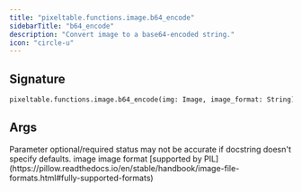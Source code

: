 ```yaml
---
title: "pixeltable.functions.image.b64_encode"
sidebarTitle: "b64_encode"
description: "Convert image to a base64-encoded string."
icon: "circle-u"
---
```

## Signature

```python
pixeltable.functions.image.b64_encode(img: Image, image_format: String) -> String
```

## Args

<Note>
Parameter optional/required status may not be accurate if docstring doesn't specify defaults.
</Note>

<ParamField path="img" type="Image" required>
  image


</ParamField>

<ParamField path="image_format" type="String" required>
  image format [supported by PIL](https://pillow.readthedocs.io/en/stable/handbook/image-file-formats.html#fully-supported-formats)


</ParamField>

